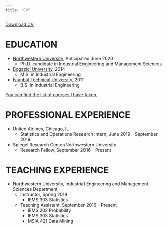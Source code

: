 ```yaml
---
title: "CV"
---
```


<a href="CV.pdf#" class="download" title="Download CV as PDF">Download CV</a>			

# EDUCATION

* [Northwestern University](https://www.mccormick.northwestern.edu/industrial/), Anticipated June 2020
    + Ph.D. candidate in Industrial Engineering and Management Sciences
* [Bogazici University](http://www.ie.boun.edu.tr), 2014
    + M.S. in Industrial Engineering
* [Istanbul Technical University](https://isl.itu.edu.tr/en/academics/departments/industrial-engineering), 2011
    + B.S. in Industrial Engineering

[You can find the list of courses I have taken.](courses.html)

# PROFESSIONAL EXPERIENCE

* United Airlines, Chicago, IL
    + Statistics and Operations Research Intern, June 2019 – September 2019
* Spiegel Research Center/Northwestern University
    + Research Fellow, September 2016 – Present

# TEACHING EXPERIENCE

* Northwestern University, Industrial Engineering and Management Sciences Department
    + Instructor, Spring 2019
        - IEMS 303 Statistics 
    + Teaching Assistant, September 2016 – Present
        - IEMS 202 Probability 
        - IEMS 303 Statistics
        - MSIA 421 Data Mining